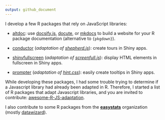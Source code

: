 ```yaml
---
output: github_document
---
```


I develop a few R packages that rely on JavaScript libraries:

* [altdoc](https://altdoc.etiennebacher.com): use [docsify.js](https://docsify.js.org/#/), [docute](https://docute.org/), or [mkdocs](https://www.mkdocs.org/) to build a website for your R package
    documentation (alternative to `{pkgdown}`).

* [conductor](https://conductor.etiennebacher.com) (*adaptation of [shepherd.js](https://shepherdjs.dev/)*): create tours in Shiny apps.

* [shinyfullscreen](https://github.com/etiennebacher/shinyfullscreen) (*adaptation of [screenfull.js](https://github.com/sindresorhus/screenfull.js)*): display HTML elements in fullscreen in Shiny apps.

* [prompter](https://prompter.etiennebacher.com) (*adaptation of [hint.css](https://github.com/chinchang/hint.css)*): easily create tooltips in Shiny apps.

While developing these packages, I had some trouble trying to determine if a Javascript library had already been adapted in R. Therefore, I started a list of R packages that adapt Javascript libraries, and you are invited to contribute: [awesome-R-JS-adaptation](https://github.com/etiennebacher/awesome-R-JS-adaptation).

I also contribute to some R packages from the [**easystats**](https://github.com/easystats/) organization (mostly [datawizard](https://github.com/easystats/datawizard)).
